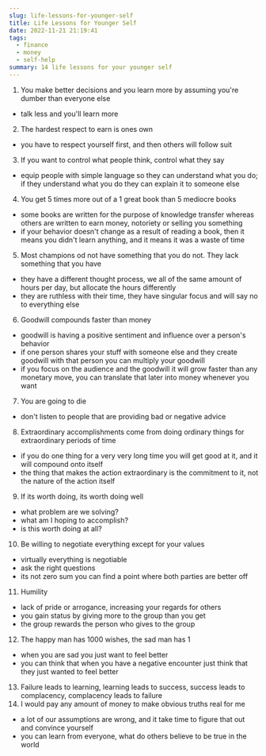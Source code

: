```yaml
---
slug: life-lessons-for-younger-self
title: Life Lessons for Younger Self
date: 2022-11-21 21:19:41
tags:
  - finance
  - money
  - self-help
summary: 14 life lessons for your younger self
---
```

1. You make better decisions and you learn more by assuming you're dumber than everyone else
- talk less and you'll learn more
2. The hardest respect to earn is ones own
- you have to respect yourself first, and then others will follow suit
3. If you want to control what people think, control what they say
- equip people with simple language so they can understand what you do; if they understand what you do they can explain it to someone else
4. You get 5 times more out of a 1 great book than 5 mediocre books
- some books are written for the purpose of knowledge transfer whereas others are written to earn money, notoriety or selling you something
- if your behavior doesn't change as a result of reading a book, then it means you didn't learn anything, and it means it was a waste of time
5. Most champions od not have something that you do not. They lack something that you have
- they have a different thought process, we all of the same amount of hours per day, but allocate the hours differently
- they are ruthless with their time, they have singular focus and will say no to everything else
6. Goodwill compounds faster than money
- goodwill is having a positive sentiment and influence over a person's behavior
- if one person shares your stuff with someone else and they create goodwill with that person you can multiply your goodwill
- if you focus on the audience and the goodwill it will grow faster than any monetary move, you can translate that later into money whenever you want
7. You are going to die
- don't listen to people that are providing bad or negative advice
8. Extraordinary accomplishments come from doing ordinary things for extraordinary periods of time
- if you do one thing for a very very long time you will get good at it, and it will compound onto itself
- the thing that makes the action extraordinary is the commitment to it, not the nature of the action itself
9. If its worth doing, its worth doing well
- what problem are we solving?
- what am I hoping to accomplish?
- is this worth doing at all?
10. Be willing to negotiate everything except for your values
- virtually everything is negotiable
- ask the right questions
- its not zero sum you can find a point where both parties are better off
11. Humility 
- lack of pride or arrogance, increasing your regards for others
- you gain status by giving more to the group than you get
- the group rewards the person who gives to the group
12. The happy man has 1000 wishes, the sad man has 1
- when you are sad you just want to feel better
- you can think that when you have a negative encounter just think that they just wanted to feel better
13. Failure leads to learning, learning leads to success, success leads to complacency, complacency leads to failure
14. I would pay any amount of money to make obvious truths real for me 
- a lot of our assumptions are wrong, and it take time to figure that out and convince yourself
- you can learn from everyone, what do others believe to be true in the world

